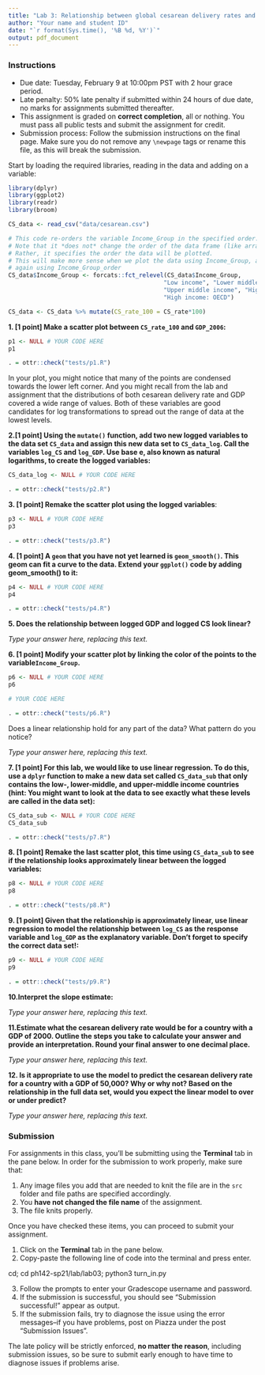 ```yaml
---
title: "Lab 3: Relationship between global cesarean delivery rates and GDP"
author: "Your name and student ID"
date: "`r format(Sys.time(), '%B %d, %Y')`"
output: pdf_document
---
```



### Instructions 
* Due date: Tuesday, February 9 at 10:00pm PST with 2 hour grace period.
* Late penalty: 50% late penalty if submitted within 24 hours of due date, no 
marks for assignments submitted thereafter.
* This assignment is graded on **correct completion**, all or nothing. You must pass all public tests and submit the assignment for credit.
* Submission process: Follow the submission instructions on the final page. Make sure you do not remove any `\newpage` tags or rename this file, as this will break the submission.


Start by loading the required libraries, reading in the data and adding on a 
variable:

```r
library(dplyr)
library(ggplot2)
library(readr)
library(broom)

CS_data <- read_csv("data/cesarean.csv")

# This code re-orders the variable Income_Group in the specified order.
# Note that it *does not* change the order of the data frame (like arrange() does)
# Rather, it specifies the order the data will be plotted. 
# This will make more sense when we plot the data using Income_Group, and then
# again using Income_Group_order
CS_data$Income_Group <- forcats::fct_relevel(CS_data$Income_Group, 
                                            "Low income", "Lower middle income", 
                                            "Upper middle income", "High income: nonOECD", 
                                            "High income: OECD")

CS_data <- CS_data %>% mutate(CS_rate_100 = CS_rate*100)
```

\newpage 

**1. [1 point] Make a scatter plot between `CS_rate_100` and `GDP_2006`:**

```r
p1 <- NULL # YOUR CODE HERE
p1

```

```r
. = ottr::check("tests/p1.R")
```


In your plot, you might notice that many of the points are condensed towards the 
lower left corner. And you might recall from the lab and assignment that the 
distributions of both cesarean delivery rate and GDP covered a wide range of 
values. Both of these variables are good candidates for log transformations to
spread out the range of data at the lowest levels.

\newpage

**2.[1 point]  Using the `mutate()` function, add two new logged variables to the data set `CS_data` and assign this new data set to `CS_data_log`. Call the variables `log_CS` and `log_GDP`. Use base e, also known as natural logarithms, to create the logged variables:**

```r
CS_data_log <- NULL # YOUR CODE HERE

```

```r
. = ottr::check("tests/p2.R")
```
\newpage

**3. [1 point] Remake the scatter plot using the logged variables**:

```r
p3 <- NULL # YOUR CODE HERE
p3

```

```r
. = ottr::check("tests/p3.R")
```


\newpage

**4. [1 point]  A `geom` that you have not yet learned is `geom_smooth()`. This geom can fit a curve to the data. Extend your `ggplot()` code by adding geom_smooth() to it:**

```r
p4 <- NULL # YOUR CODE HERE
p4

```

```r
. = ottr::check("tests/p4.R")
```

**5. Does the relationship between logged GDP and logged CS look linear?**

_Type your answer here, replacing this text._


\newpage 

**6. [1 point] Modify your scatter plot by linking the color of the points to the variable`Income_Group`.**

```r
p6 <- NULL # YOUR CODE HERE
p6

# YOUR CODE HERE
```

```r
. = ottr::check("tests/p6.R")
```
Does a linear relationship hold for any part of the data? What pattern do you notice?

_Type your answer here, replacing this text._


\newpage

**7. [1 point] For this lab, we would like to use linear regression. To do this, use a `dplyr` function to make a new data set called `CS_data_sub` that only contains the low-, lower-middle, and upper-middle income countries (hint: You might want to look at the data to see exactly what these levels are called in the data set):**

```r
CS_data_sub <- NULL # YOUR CODE HERE
CS_data_sub

```

```r
. = ottr::check("tests/p7.R")
```

\newpage

**8. [1 point] Remake the last scatter plot, this time using `CS_data_sub` to see if the relationship looks approximately linear between the logged variables:**

```r
p8 <- NULL # YOUR CODE HERE
p8

```

```r
. = ottr::check("tests/p8.R")
```


**9. [1 point] Given that the relationship is approximately linear, use linear regression to model the relationship between `log_CS` as the response variable and `log_GDP` as the explanatory variable. Don't forget to specify the correct data set!:**

```r
p9 <- NULL # YOUR CODE HERE
p9

```

```r
. = ottr::check("tests/p9.R")
```


**10.Interpret the slope estimate:**

_Type your answer here, replacing this text._


**11.Estimate what the cesarean delivery rate would be for a country with a GDP of 2000. Outline the steps you take to calculate your answer and provide an interpretation. Round your final answer to one decimal place.**

_Type your answer here, replacing this text._

**12. Is it appropriate to use the model to predict the cesarean delivery rate for a country with a GDP of 50,000? Why or why not? Based on the relationship in the full data set, would you expect the linear model to over or under predict?**

_Type your answer here, replacing this text._


\newpage

### Submission

For assignments in this class, you'll be submitting using the **Terminal** tab in the pane below. In order for the submission to work properly, make sure that:

1. Any image files you add that are needed to knit the file are in the `src` folder and file paths are specified accordingly. 
2. You **have not changed the file name** of the assignment.
3. The file knits properly.

Once you have checked these items, you can proceed to submit your assignment.

1. Click on the **Terminal** tab in the pane below.
2. Copy-paste the following line of code into the terminal and press enter.

cd; cd ph142-sp21/lab/lab03; python3 turn_in.py

3. Follow the prompts to enter your Gradescope username and password. 
4. If the submission is successful, you should see "Submission successful!" appear as output.
5. If the submission fails, try to diagnose the issue using the error messages--if you have problems, post on Piazza under the post "Submission Issues". 

The late policy will be strictly enforced, **no matter the reason**, including submission issues, so be sure to submit early enough to have time to diagnose issues if problems arise.

